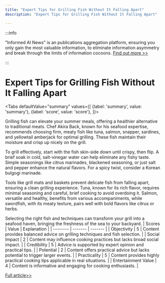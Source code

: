 ```yaml
---
title: "Expert Tips for Grilling Fish Without It Falling Apart"
description: "Expert Tips for Grilling Fish Without It Falling Apart"

---
```



:::info

"Informed AI News" is an publications aggregation platform, ensuring you only gain the most valuable information, to eliminate information asymmetry and break through the limits of information cocoons.  [Find out more >>](/)

:::

# Expert Tips for Grilling Fish Without It Falling Apart


<Tabs
	defaultValue="summary"
	values={[
	{label: 'summary', value: 'summary'},
	{label: 'score', value: 'score'},
]}>
<TabItem value="summary">


Grilling fish can elevate your summer meals, offering a healthier alternative to traditional meats. Chef Akira Back, known for his seafood expertise, recommends choosing firm, meaty fish like tuna, salmon, snapper, sardines, and yellowtail amberjack for optimal grilling. These fish maintain their moisture and crisp up nicely on the grill.

To grill effectively, start with the fish skin-side down until crispy, then flip. A brief soak in cold, salt-vinegar water can help eliminate any fishy taste. Simple seasonings like citrus marinades, blackened seasoning, or just salt and pepper enhance the natural flavors. For a spicy twist, consider a Korean bulgogi marinade.

Tools like grill mats and baskets prevent delicate fish from falling apart, ensuring a clean grilling experience. Tuna, known for its rich flavor, requires minimal seasoning and careful, brief cooking to avoid overdoing it. Salmon, versatile and healthy, benefits from various accompaniments, while swordfish, with its meaty texture, pairs well with bold flavors like citrus or herbs.

Selecting the right fish and techniques can transform your grill into a seafood haven, bringing the freshness of the sea to your backyard.
</TabItem>
<TabItem value="score">
	| Scores     | Value   | Explanation |
	| -------- | ------- | ------- |
	| Objectivity  | 5    | Content provides balanced advice on grilling techniques and fish selection.    |
	| Social Impact | 2     | Content may influence cooking practices but lacks broad social impact.    |
	| Credibility    | 5    | Advice is supported by expert opinion and practical tips.    |
	| Potential    | 2    | Content offers practical advice but lacks potential to trigger larger events.    |
	| Practicality    | 5    | Content provides highly practical cooking tips applicable in real situations.    |
	| Entertainment Value    | 4    | Content is informative and engaging for cooking enthusiasts.    |
</TabItem>
</Tabs>

[Full article>>](https://www.cnet.com/health/nutrition/9-fish-that-wont-fall-through-the-grill-grates/#ftag=CAD590a51e)
